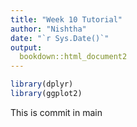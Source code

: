 ```yaml
---
title: "Week 10 Tutorial"
author: "Nishtha"
date: "`r Sys.Date()`"
output: 
  bookdown::html_document2
---
```


```r
library(dplyr)
library(ggplot2)
```

This is commit in main